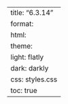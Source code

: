 ---
title: "6.3.14"
format:
    html:
        theme:
            light: flatly
            dark: darkly
        css: styles.css
        toc: true
---